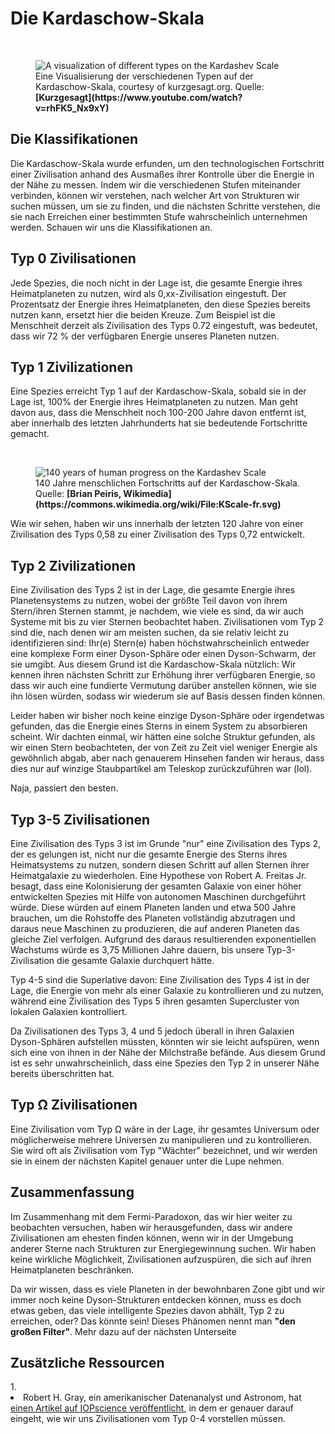 
# Die Kardaschow-Skala

<ReadingTime />

<br/>
<figure>
<Image src={require(".//../../../../resources/images/kardashev.png")} alt="A visualization of different types on the Kardashev Scale" />
<figcaption style={{ color: "rgb(156, 156, 156)", fontSize: "14px", marginTop: "2px" }}>Eine Visualisierung der verschiedenen Typen auf der Kardaschow-Skala, courtesy of kurzgesagt.org. Quelle: <strong>[Kurzgesagt](https://www.youtube.com/watch?v=rhFK5_Nx9xY)</strong></figcaption>
</figure>

## Die Klassifikationen
Die Kardaschow-Skala wurde erfunden, um den technologischen Fortschritt einer Zivilisation anhand des Ausmaßes ihrer Kontrolle über die Energie in der Nähe zu messen. Indem wir die verschiedenen Stufen miteinander verbinden, können wir verstehen, nach welcher Art von Strukturen wir suchen müssen, um sie zu finden, und die nächsten Schritte verstehen, die sie nach Erreichen einer bestimmten Stufe wahrscheinlich unternehmen werden. Schauen wir uns die Klassifikationen an.

## Typ 0 Zivilisationen
Jede Spezies, die noch nicht in der Lage ist, die gesamte Energie ihres Heimatplaneten zu nutzen, wird als 0,xx-Zivilisation eingestuft. Der Prozentsatz der Energie ihres Heimatplaneten, den diese Spezies bereits nutzen kann, ersetzt hier die beiden Kreuze. Zum Beispiel ist die Menschheit derzeit als Zivilisation des Typs 0.72 eingestuft, was bedeutet, dass wir 72 % der verfügbaren Energie unseres Planeten nutzen.

## Typ 1 Zivilizationen
Eine Spezies erreicht Typ 1 auf der Kardaschow-Skala, sobald sie in der Lage ist, 100% der Energie ihres Heimatplaneten zu nutzen. Man geht davon aus, dass die Menschheit noch 100-200 Jahre davon entfernt ist, aber innerhalb des letzten Jahrhunderts hat sie bedeutende Fortschritte gemacht.

<br/>
<figure>
<Image src={require(".//../../../../resources/images/kardashev2.png")} alt="140 years of human progress on the Kardashev Scale" />
<figcaption style={{ color: "rgb(156, 156, 156)", fontSize: "14px", marginTop: "2px" }}>140 Jahre menschlichen Fortschritts auf der Kardaschow-Skala. Quelle: <strong>[Brian Peiris, Wikimedia](https://commons.wikimedia.org/wiki/File:KScale-fr.svg)</strong></figcaption>
</figure>

Wie wir sehen, haben wir uns innerhalb der letzten 120 Jahre von einer Zivilisation des Typs 0,58 zu einer Zivilisation des Typs 0,72 entwickelt. 

## Typ 2 Zivilizationen
Eine Zivilisation des Typs 2 ist in der Lage, die gesamte Energie ihres Planetensystems zu nutzen, wobei der größte Teil davon von ihrem Stern/ihren Sternen stammt, je nachdem, wie viele es sind, da wir auch Systeme mit bis zu vier Sternen beobachtet haben. Zivilisationen vom Typ 2 sind die, nach denen wir am meisten suchen, da sie relativ leicht zu identifizieren sind: Ihr(e) Stern(e) haben höchstwahrscheinlich entweder eine komplexe Form einer Dyson-Sphäre oder einen Dyson-Schwarm, der sie umgibt. Aus diesem Grund ist die Kardaschow-Skala nützlich: Wir kennen ihren nächsten Schritt zur Erhöhung ihrer verfügbaren Energie, so dass wir auch eine fundierte Vermutung darüber anstellen können, wie sie ihn lösen würden, sodass wir wiederum sie auf Basis dessen finden können.

Leider haben wir bisher noch keine einzige Dyson-Sphäre oder irgendetwas gefunden, das die Energie eines Sterns in einem System zu absorbieren scheint. Wir dachten einmal, wir hätten eine solche Struktur gefunden, als wir einen Stern beobachteten, der von Zeit zu Zeit viel weniger Energie als gewöhnlich abgab, aber nach genauerem Hinsehen fanden wir heraus, dass dies nur auf winzige Staubpartikel am Teleskop zurückzuführen war (lol).

Naja, passiert den besten.

## Typ 3-5 Zivilisationen
Eine Zivilisation des Typs 3 ist im Grunde "nur" eine Zivilisation des Typs 2, der es gelungen ist, nicht nur die gesamte Energie des Sterns ihres Heimatsystems zu nutzen, sondern diesen Schritt auf allen Sternen ihrer Heimatgalaxie zu wiederholen. Eine Hypothese von Robert A. Freitas Jr. besagt, dass eine Kolonisierung der gesamten Galaxie von einer höher entwickelten Spezies mit Hilfe von autonomen Maschinen durchgeführt würde. Diese würden auf einem Planeten landen und etwa 500 Jahre brauchen, um die Rohstoffe des Planeten vollständig abzutragen und daraus neue Maschinen zu produzieren, die auf anderen Planeten das gleiche Ziel verfolgen. Aufgrund des daraus resultierenden exponentiellen Wachstums würde es 3,75 Millionen Jahre dauern, bis unsere Typ-3-Zivilisation die gesamte Galaxie durchquert hätte.

Typ 4-5 sind die Superlative davon: Eine Zivilisation des Typs 4 ist in der Lage, die Energie von mehr als einer Galaxie zu kontrollieren und zu nutzen, während eine Zivilisation des Typs 5 ihren gesamten Supercluster von lokalen Galaxien kontrolliert. 

Da Zivilisationen des Typs 3, 4 und 5 jedoch überall in ihren Galaxien Dyson-Sphären aufstellen müssten, könnten wir sie leicht aufspüren, wenn sich eine von ihnen in der Nähe der Milchstraße befände. Aus diesem Grund ist es sehr unwahrscheinlich, dass eine Spezies den Typ 2 in unserer Nähe bereits überschritten hat.

## Typ Ω Zivilisationen
Eine Zivilisation vom Typ Ω wäre in der Lage, ihr gesamtes Universum oder möglicherweise mehrere Universen zu manipulieren und zu kontrollieren. Sie wird oft als Zivilisation vom Typ "Wächter" bezeichnet, und wir werden sie in einem der nächsten Kapitel genauer unter die Lupe nehmen.

## Zusammenfassung
Im Zusammenhang mit dem Fermi-Paradoxon, das wir hier weiter zu beobachten versuchen, haben wir herausgefunden, dass wir andere Zivilisationen am ehesten finden können, wenn wir in der Umgebung anderer Sterne nach Strukturen zur Energiegewinnung suchen. Wir haben keine wirkliche Möglichkeit, Zivilisationen aufzuspüren, die sich auf ihren Heimatplaneten beschränken.

Da wir wissen, dass es viele Planeten in der bewohnbaren Zone gibt und wir immer noch keine Dyson-Strukturen entdecken können, muss es doch etwas geben, das viele intelligente Spezies davon abhält, Typ 2 zu erreichen, oder? Das könnte sein! Dieses Phänomen nennt man <strong>"den großen Filter"</strong>. Mehr dazu auf der nächsten Unterseite


## Zusätzliche Ressourcen
<AdditionalResources>
  <div>
    <span>1. </span><li>Robert H. Gray, ein amerikanischer Datenanalyst und Astronom, hat <a href="https://iopscience.iop.org/article/10.3847/1538-3881/ab792b" target="_blank">einen Artikel auf IOPscience veröffentlicht</a>, in dem er genauer darauf eingeht, wie wir uns Zivilisationen vom Typ 0-4 vorstellen müssen.</li>
  </div>
</AdditionalResources>


<Analytics />